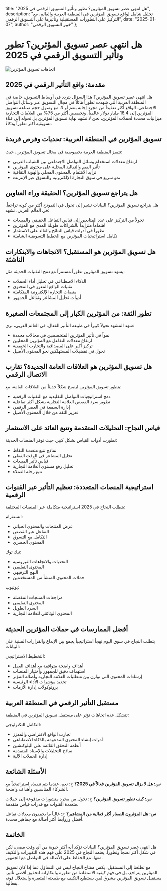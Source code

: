   title: "هل انتهى عصر تسويق المؤثرين؟ تطور وتأثير التسويق الرقمي في 2025",
  description: "تحليل شامل لواقع تسويق المؤثرين في المنطقة العربية والعالم، مع التركيز على التطورات المستقبلية وتأثيرها على التسويق الرقمي",
  date: "2025-01-07",
  author: "خبير التسويق الرقمي"
};

# هل انتهى عصر تسويق المؤثرين؟ تطور وتأثير التسويق الرقمي في 2025

![اتجاهات تسويق المؤثرين](/images/blog-posts/influencer-marketing-trends.jpeg)

## مقدمة: واقع التأثير الرقمي في 2025

هل انتهى عصر تسويق المؤثرين؟ هذا السؤال يتردد في أوساط التسويق، خاصة في المنطقة العربية التي شهدت تطوراً هائلاً في مجال التسويق عبر وسائل التواصل الاجتماعي. الواقع أكثر تعقيداً من مجرد إجابة بنعم أو لا. مع وصول حجم صناعة تسويق المؤثرين إلى 16.4 مليار دولار عالمياً، وتخصيص أكثر من 75% من العلامات التجارية ميزانيات محددة لحملات المؤثرين، نحن لا نشهد نهاية تسويق المؤثرين بل تحوله إلى قناة تسويقية أكثر تطوراً وذكاءً.

## تسويق المؤثرين في المنطقة العربية: تحديات وفرص فريدة

تتميز المنطقة العربية بخصوصية في مجال تسويق المؤثرين، حيث:

- ارتفاع معدلات استخدام وسائل التواصل الاجتماعي بين الشباب العربي
- تأثير القيم والتقاليد المحلية على محتوى المؤثرين
- تزايد الاهتمام بالمحتوى المحلي والهوية الثقافية
- نمو سريع في سوق التجارة الإلكترونية والتسوق عبر الإنترنت

## هل يتراجع تسويق المؤثرين؟ الحقيقة وراء العناوين

هل يتراجع تسويق المؤثرين؟ البيانات تشير إلى تحول في النموذج أكثر من كونه تراجعاً. في العالم العربي، نشهد:

- تحولاً من التركيز على عدد المتابعين إلى قياس التفاعل الحقيقي والمبيعات
- اهتماماً متزايداً بالشراكات طويلة المدى مع المؤثرين
- تطوراً في أدوات قياس النتائج والعائد على الاستثمار
- تكامل استراتيجيات المؤثرين مع الخطط التسويقية الشاملة

## هل تسويق المؤثرين هو المستقبل؟ الاتجاهات والابتكارات الناشئة

يشهد تسويق المؤثرين تطوراً مستمراً مع دمج التقنيات الحديثة مثل:

- الذكاء الاصطناعي في تحليل أداء الحملات
- تقنيات الواقع المعزز في المحتوى
- منصات التجارة الإلكترونية المتكاملة
- أدوات تحليل المشاعر وتفاعل الجمهور

## تطور الثقة: من المؤثرين الكبار إلى المجتمعات الصغيرة

شهد المشهد تحولاً كبيراً في طبيعة التأثير الفعال. في العالم العربي، نرى:

- نمواً في تأثير المؤثرين المتخصصين في مجالات محددة
- ارتفاع معدلات التفاعل مع المؤثرين المحليين
- تركيز أكبر على المصداقية والتجارب الحقيقية
- تحول في تفضيلات المستهلكين نحو المحتوى الأصيل

## هل تسويق المؤثرين هو العلاقات العامة الجديدة؟ تقارب الاتصال الرقمي

يتطور تسويق المؤثرين ليصبح شكلاً حديثاً من العلاقات العامة، مع:

- دمج استراتيجيات التواصل التقليدية مع التقنيات الرقمية
- تطوير سرد القصص العلامة التجارية بشكل أكثر تفاعلية
- إدارة السمعة في العصر الرقمي
- تعزيز الثقة من خلال المحتوى الأصيل

## قياس النجاح: التحليلات المتقدمة وتتبع العائد على الاستثمار

تطورت أدوات القياس بشكل كبير، حيث توفر المنصات الحديثة:

- نماذج تتبع متعددة النقاط
- تحليل المشاعر في الوقت الفعلي
- قياس تأثير المبيعات
- تحليل رفع مستوى العلامة التجارية
- تتبع رحلة العملاء

## استراتيجية المنصات المتعددة: تعظيم التأثير عبر القنوات الرقمية

يتطلب النجاح في 2025 استراتيجية متكاملة عبر المنصات المختلفة:

انستغرام:
- عرض المنتجات والمحتوى الحياتي
- التفاعل عبر القصص
- التكامل مع التسوق
- المحتوى الحصري

تيك توك:
- التحديات والاتجاهات الفيروسية
- المحتوى التعليمي
- النهج الترفيهي
- حملات المحتوى المنشأ من المستخدمين

يوتيوب:
- مراجعات المنتجات المفصلة
- المحتوى التعليمي
- السرد الطويل
- المحتوى الوثائقي للعلامة التجارية

## أفضل الممارسات في حملات المؤثرين الحديثة

يتطلب النجاح في سوق اليوم نهجاً استراتيجياً يجمع بين الإبداع والقرارات المبنية على البيانات:

التخطيط الاستراتيجي:
- أهداف واضحة متوافقة مع أهداف العمل
- استهداف دقيق للجمهور واختيار المنصات
- إرشادات المحتوى التي توازن بين متطلبات العلامة التجارية وأصالة المؤثر
- تحديد مؤشرات الأداء الرئيسية
- بروتوكولات إدارة الأزمات

## مستقبل التأثير الرقمي في المنطقة العربية

تتشكل عدة اتجاهات تؤثر على مستقبل تسويق المؤثرين في المنطقة:

التكامل التكنولوجي:
- تجارب الواقع الافتراضي والمعزز
- أدوات إنشاء المحتوى المدعومة بالذكاء الاصطناعي
- أنظمة التحقق القائمة على البلوكتشين
- نماذج التحليلات والإسناد المتقدمة
- إدارة الحملات الآلية

## الأسئلة الشائعة

**س: هل لا يزال تسويق المؤثرين فعالاً في 2025؟**
ج: نعم، عندما يتم تنفيذه استراتيجياً مع الشركاء المناسبين وأهداف واضحة.

**س: كيف تطور تسويق المؤثرين؟**
ج: تحول من مجرد منشورات مدفوعة إلى حملات متعددة القنوات مع قدرات قياس متقدمة.

**س: هل المؤثرون الصغار أكثر فعالية من المشاهير؟**
ج: غالباً ما يحققون معدلات تفاعل أفضل وروابط أكثر أصالة مع جماهير محددة.

## الخاتمة

هل انتهى عصر تسويق المؤثرين؟ البيانات تؤكد أنه أكثر حيوية من أي وقت مضى، لكن في شكل أكثر نضجاً وتطوراً. يعتمد النجاح في 2025 على فهم هذه التغييرات والتكيف معها، مع الحفاظ على الأصالة في التواصل مع الجمهور.

مع تطلعنا إلى المستقبل، يكمن مفتاح النجاح ليس في التساؤل عما إذا كان تسويق المؤثرين يتراجع، بل في فهم كيفية الاستفادة من تطوره وابتكاراته لتحقيق أقصى تأثير. مستقبل تسويق المؤثرين مشرق لمن يستطيع التكيف مع طبيعته المتغيرة واستغلال قوته بفعالية.